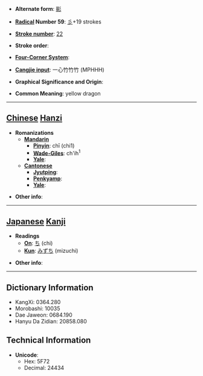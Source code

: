 * '''Alternate form''': [[彨]]

* '''[[Wiktionary:Chinese radical index| Radical]] Number 59''': [[Wiktionary:Chinese radical index 彡|彡]]+19 strokes

* '''[[Wiktionary:Chinese total strokes index|Stroke number]]''': [[Wiktionary:Chinese total strokes index 22|22]]

* '''Stroke order''': 

* '''[[Wiktionary:Chinese four corner index|Four-Corner System]]''': 

* '''[[Wiktionary:Chinese Cangjie index|Cangjie input]]''': 一心竹竹竹 (MPHHH)

* '''Graphical Significance and Origin''': 

* '''Common Meaning''': yellow dragon

----

== [[Chinese]] [[Hanzi]] ==

* '''Romanizations'''
** '''[[Mandarin]]'''
*** '''[[Pinyin]]''': chī (chi1)
*** '''[[Wade-Giles]]''': ch'ih<sup>1</sup>
*** '''[[Yale]]''': 
** '''[[Cantonese]]'''
*** '''[[Jyutping]]''':
*** '''[[Penkyamp]]''': 
*** '''[[Yale]]''': 

* '''Other info''': 

----

== [[Japanese]] [[Kanji]] ==

* '''Readings'''
** '''[[On]]''': [[ち]] (chi)
** '''[[Kun]]''': [[みずち]] (mizuchi)

* '''Other info''':  

----

== Dictionary Information ==

* KangXi: 0364.280
* Morobashi: 10035
* Dae Jaweon: 0684.190
* Hanyu Da Zidian: 20858.080

== Technical Information ==

* '''Unicode''':
** Hex: 5F72
** Decimal: 24434